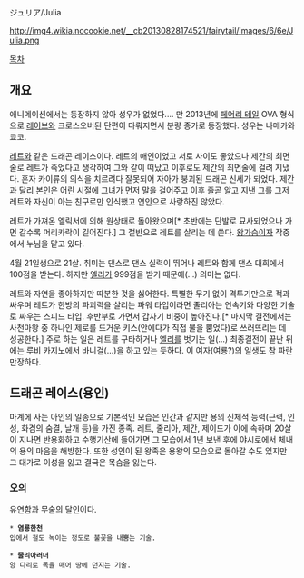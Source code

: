 ジュリア/Julia

http://img4.wikia.nocookie.net/__cb20130828174521/fairytail/images/6/6e/Julia.png

[[목차]]

== 개요 ==
애니메이션에서는 등장하지 않아 성우가 없었다.... 만 2013년에 [[페어리 테일(만화)|페어리 테일]] OVA 형식으로 [[레이브(만화)|레이브]]와 크로스오버된 단편이 다뤄지면서 분량 증가로 등장했다. 성우는 나메카와 쿄코.

[[레트]]와 같은 드래곤 레이스이다. 레트의 애인이었고 서로 사이도 좋았으나 제간의 최면술로 레트가 죽었다고 생각하여 그와 같이 떠났고 이후로도 제간의 최면술에 걸려 지냈다. 혼자 카이류의 의식을 치르려다 잘못되어 자아가 붕괴된 드래곤 신세가 되었다. 제간과 달리 본인은 어린 시절에 그녀가 먼저 말을 걸어주고 이후 줄곧 알고 지낸 그를 그저 레트와 자신이 아는 친구로만 인식했고 연인으로 사랑하진 않았다.

레트가 가져온 엘릭서에 의해 원상태로 돌아왔으며[* 초반에는 단발로 묘사되었으나 가면 갈수록 머리카락이 길어진다.] 그 절반으로 레트를 살리는 데 쓴다. [[거유|왕가슴]]이자 작중에서 누님을 맡고 있다.

4월 21일생으로 21살. 취미는 댄스로 댄스 실력이 뛰어나 레트와 함께 댄스 대회에서 100점을 받는다. 하지만 [[엘리(레이브)|엘리]]가 999점을 받기 때문에(...) 의미는 없다. 

레트와 자연을 좋아하지만 따분한 것을 싫어한다. 특별한 무기 없이 격투기만으로 적과 싸우며 레트가 한방의 파괴력을 살리는 파워 타입이라면 줄리아는 연속기와 다양한 기술로 싸우는 스피드 타입. 후반부로 가면서 갑자기 비중이 높아진다.[* 마지막 결전에서는 사천마왕 중 하나인 제로를 뜨거운 키스(안에다가 직접 불을 뿜었다)로 쓰러뜨리는 데 성공한다.] 주로 하는 일은 레트를 구타하거나 [[엘리(레이브)|엘리]]를 벗기는 일(...) 최종결전이 끝난 뒤에는 루비 카지노에서 바니걸(...)을 하고 있는 듯하다. 이 여자(여룡?)의 일생도 참 파란만장하다.

== 드래곤 레이스(용인) ==
마계에 사는 아인의 일종으로 기본적인 모습은 인간과 같지만 용의 신체적 능력(근력, 인성, 화겸의 숨결, 날개 등)을 가진 종족. 레트, 줄리아, 제간, 제이드가 이에 속하며 20살이 지나면 반용화하고 수행기산에 들어가면 그 모습에서 1년 보낸 후에 야시로에서 체내의 용의 마음을 해방한다. 또한 성인이 된 왕족은 용왕의 모습으로 돌아갈 수도 있지만 그 대가로 이성을 잃고 결국은 목숨을 잃는다.

=== 오의 ===
유연함과 무술의 달인이다.

 * '''염룡한천 '''
 입에서 철도 녹이는 정도로 불꽃을 내뿜는 기술. 

 * '''줄리아러너'''
 양 다리로 목을 매어 땅에 던지는 기술.
